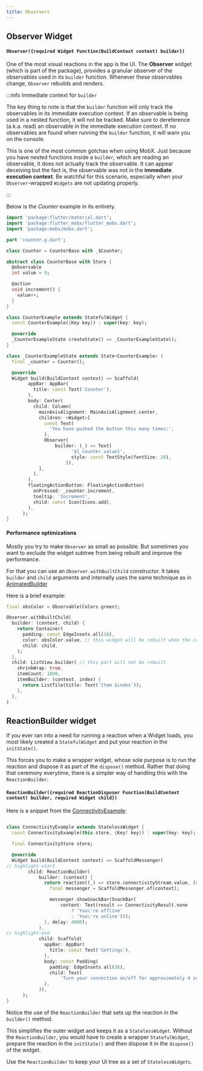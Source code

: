 ```yaml
---
title: Observers
---
```



## Observer Widget

#### `Observer({required Widget Function(BuildContext context) builder})`

One of the most visual reactions in the app is the UI. The **Observer** widget
(which is part of the <PubBadge name="flutter_mobx" /> package), provides a
granular observer of the observables used in its `builder` function. Whenever
these observables change, `Observer` rebuilds and renders.

:::info Immediate context for `builder`

The key thing to note is that the `builder` function will only track the
observables in its immediate execution context. If an observable is being used
in a nested function, it will not be tracked. Make sure to dereference (a.k.a.
read) an observable in the immediate execution context. If no observables are
found when running the `builder` function, it will warn you on the console.

This is one of the most common gotchas when using MobX. Just because you have
nested functions inside a `builder`, which are reading an observable, it does
not actually track the observable. It can appear deceiving but the fact is, the
observable was not in the **immediate execution context**. Be watchful for this
scenario, especially when your `Observer`-wrapped `Widgets` are not updating
properly.

:::

Below is the _Counter_ example in its entirety.

```dart
import 'package:flutter/material.dart';
import 'package:flutter_mobx/flutter_mobx.dart';
import 'package:mobx/mobx.dart';

part 'counter.g.dart';

class Counter = CounterBase with _$Counter;

abstract class CounterBase with Store {
  @observable
  int value = 0;

  @action
  void increment() {
    value++;
  }
}

class CounterExample extends StatefulWidget {
  const CounterExample({Key key}) : super(key: key);

  @override
  _CounterExampleState createState() => _CounterExampleState();
}

class _CounterExampleState extends State<CounterExample> {
  final _counter = Counter();

  @override
  Widget build(BuildContext context) => Scaffold(
        appBar: AppBar(
          title: const Text('Counter'),
        ),
        body: Center(
          child: Column(
            mainAxisAlignment: MainAxisAlignment.center,
            children: <Widget>[
              const Text(
                'You have pushed the button this many times:',
              ),
              Observer(
                  builder: (_) => Text(
                        '${_counter.value}',
                        style: const TextStyle(fontSize: 20),
                      )),
            ],
          ),
        ),
        floatingActionButton: FloatingActionButton(
          onPressed: _counter.increment,
          tooltip: 'Increment',
          child: const Icon(Icons.add),
        ),
      );
}
```

#### Performance optimizations
Mostly you try to make `Observer` as small as possible. But sometimes you want to exclude
the widget subtree from being rebuilt and improve the performance.

For that you can use an `Observer.withBuiltChild` constructor. It takes `builder`
and `child` arguments and internally uses the same technique as in [AnimatedBuilder](https://api.flutter.dev/flutter/widgets/AnimatedBuilder-class.html)

Here is a brief example:

```dart
final obsColor = Observable(Colors.green);

Observer.withBuiltChild(
  builder: (context, child) {
    return Container(
      padding: const EdgeInsets.all(16),
      color: obsColor.value, // this widget will be rebuilt when the color value changes
      child: child,
    );
  },
  child: ListView.builder( // this part will not be rebuilt
    shrinkWrap: true,
    itemCount: 1000,
    itemBuilder: (context, index) {
      return ListTile(title: Text('Item $index'));
    },
  ),
)
```

## ReactionBuilder widget

If you ever ran into a need for running a reaction when a Widget loads, you most
likely created a `StatefulWidget` and put your reaction in the `initState()`.

This forces you to make a wrapper widget, whose sole purpose is to run the
reaction and dispose it as part of the `dispose()` method. Rather that doing
that ceremony everytime, there is a simpler way of handling this with the
`ReactionBuilder`.

#### `ReactionBuilder({required ReactionDisposer Function(BuildContext context) builder, required Widget child})`

Here is a snippet from the [ConnectivityExample](/examples/connectivity):

```dart

class ConnectivityExample extends StatelessWidget {
  const ConnectivityExample(this.store, {Key? key}) : super(key: key);

  final ConnectivityStore store;

  @override
  Widget build(BuildContext context) => ScaffoldMessenger(
// highlight-start
        child: ReactionBuilder(
            builder: (context) {
              return reaction((_) => store.connectivityStream.value, (result) {
                final messenger = ScaffoldMessenger.of(context);

                messenger.showSnackBar(SnackBar(
                    content: Text(result == ConnectivityResult.none
                        ? 'You\'re offline'
                        : 'You\'re online')));
              }, delay: 4000);
            },
// highlight-end
            child: Scaffold(
              appBar: AppBar(
                title: const Text('Settings'),
              ),
              body: const Padding(
                padding: EdgeInsets.all(16),
                child: Text(
                    'Turn your connection on/off for approximately 4 seconds to see the app respond to changes in your connection status.'),
              ),
            )),
      );
}

```

Notice the use of the `ReactionBuilder` that sets up the reaction in the
`builder()` method.

This simplifies the outer widget and keeps it as a `StatelessWidget`. Without
the `ReactionBuilder`, you would have to create a wrapper `StatefulWidget`,
prepare the reaction in the `initState()` and then dispose it in the `dispose()`
of the widget.

Use the `ReactionBuilder` to keep your UI tree as a set of `StatelessWidgets`.
